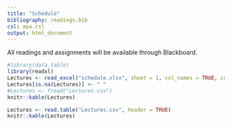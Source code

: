 ```yaml
---
title: "Schedule"
bibliography: readings.bib
csl: apa.csl
output: html_document
---
```


All readings and assignments will be available through Blackboard.

```r
#library(data.table)
library(readxl)
Lectures <- read_excel("schedule.xlsx", sheet = 1, col_names = TRUE, col_types = NULL, na = "", skip = 0)
Lectures[is.na(Lectures)] <- " "
#Lectures <- fread("Lectures.csv")
knitr::kable(Lectures)

```

```r

Lectures <- read.table("Lectures.csv", header = TRUE)
knitr::kable(Lectures)

```

